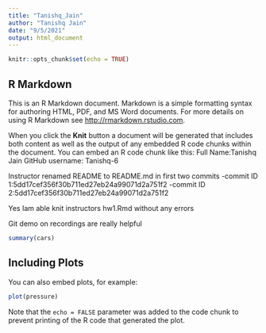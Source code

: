 ```yaml
---
title: "Tanishq_Jain"
author: "Tanishq Jain"
date: "9/5/2021"
output: html_document
---
```


```r
knitr::opts_chunk$set(echo = TRUE)
```

## R Markdown

This is an R Markdown document. Markdown is a simple formatting syntax for authoring HTML, PDF, and MS Word documents. For more details on using R Markdown see <http://rmarkdown.rstudio.com>.

When you click the **Knit** button a document will be generated that includes both content as well as the output of any embedded R code chunks within the document. You can embed an R code chunk like this:
Full Name:Tanishq Jain
GitHub username: Tanishq-6

Instructor renamed README to README.md in first two commits
-commit ID 1:5dd17cef356f30b711ed27eb24a99071d2a751f2
-commit ID 2:5dd17cef356f30b711ed27eb24a99071d2a751f2

Yes Iam able knit instructors hw1.Rmd without any errors

Git demo on recordings are really helpful
```r
summary(cars)
```

## Including Plots

You can also embed plots, for example:

```r
plot(pressure)
```

Note that the `echo = FALSE` parameter was added to the code chunk to prevent printing of the R code that generated the plot.
